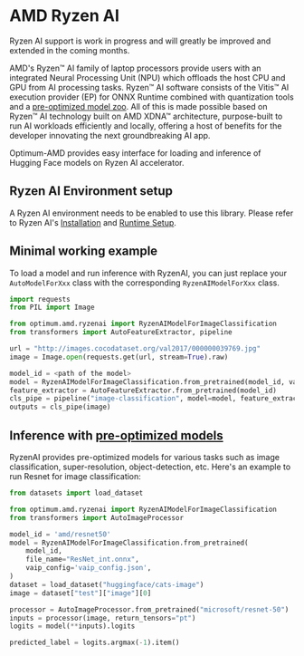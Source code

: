 <!--Copyright 2023 The HuggingFace Team. All rights reserved.
Licensed under the MIT License.
-->

# AMD Ryzen AI

<Tip>

Ryzen AI support is work in progress and will greatly be improved and extended in the coming months.

</Tip>

AMD's Ryzen™ AI family of laptop processors provide users with an integrated Neural Processing Unit (NPU) which offloads the host CPU and GPU from AI processing tasks. Ryzen™ AI software consists of the Vitis™ AI execution provider (EP) for ONNX Runtime combined with quantization tools and a [pre-optimized model zoo](https://huggingface.co/models?other=RyzenAI). All of this is made possible based on Ryzen™ AI technology built on AMD XDNA™ architecture, purpose-built to run AI workloads efficiently and locally, offering a host of benefits for the developer innovating the next groundbreaking AI app.

Optimum-AMD provides easy interface for loading and inference of Hugging Face models on Ryzen AI accelerator.

## Ryzen AI Environment setup

A Ryzen AI environment needs to be enabled to use this library. Please refer to Ryzen AI's [Installation](https://ryzenai.docs.amd.com/en/latest/inst.html) and [Runtime Setup](https://ryzenai.docs.amd.com/en/latest/runtime_setup.html).

## Minimal working example

To load a model and run inference with RyzenAI, you can just replace your `AutoModelForXxx` class with the corresponding `RyzenAIModelForXxx` class.

```python
import requests
from PIL import Image

from optimum.amd.ryzenai import RyzenAIModelForImageClassification
from transformers import AutoFeatureExtractor, pipeline

url = "http://images.cocodataset.org/val2017/000000039769.jpg"
image = Image.open(requests.get(url, stream=True).raw)

model_id = <path of the model>
model = RyzenAIModelForImageClassification.from_pretrained(model_id, vaip_config=<path to config file>)
feature_extractor = AutoFeatureExtractor.from_pretrained(model_id)
cls_pipe = pipeline("image-classification", model=model, feature_extractor=feature_extractor)
outputs = cls_pipe(image)
```

## Inference with [pre-optimized models](https://huggingface.co/models?other=RyzenAI)

RyzenAI provides pre-optimized models for various tasks such as image classification, super-resolution, object-detection, etc. Here's an example to run Resnet for image classification:

```python
from datasets import load_dataset

from optimum.amd.ryzenai import RyzenAIModelForImageClassification
from transformers import AutoImageProcessor

model_id = 'amd/resnet50'
model = RyzenAIModelForImageClassification.from_pretrained(
    model_id,
    file_name="ResNet_int.onnx",
    vaip_config='vaip_config.json',
)
dataset = load_dataset("huggingface/cats-image")
image = dataset["test"]["image"][0]

processor = AutoImageProcessor.from_pretrained("microsoft/resnet-50")
inputs = processor(image, return_tensors="pt")
logits = model(**inputs).logits

predicted_label = logits.argmax(-1).item()
```